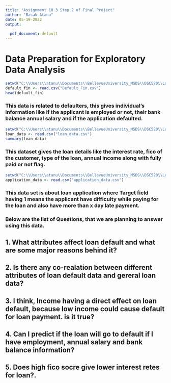 ```yaml
---
title: "Assignment 10.3 Step 2 of Final Project"
author: "Basak Atanu"
date: 05-19-2022
output:
  
  pdf_document: default
---
```


# Data Preparation for Exploratory Data Analysis
```r
setwd("C:\\Users\\atanu\\Documents\\BellevueUniversity_MSDS\\DSC520\\Loan Defaulter Data")
default_fin <- read.csv("Default_Fin.csv")
head(default_fin)
```
### This data is related to defaulters, this gives individual's information like if the applicant is employed or not, their bank balance annual salary and if the application defaulted.
```r
setwd("C:\\Users\\atanu\\Documents\\BellevueUniversity_MSDS\\DSC520\\Loan Defaulter Data")
loan_data <- read.csv("loan_data.csv")
summary(loan_data)
```
### This dataset gives the loan details like the interest rate, fico of the customer, type of the loan, annual income along with fully paid or not flag.
```r
setwd("C:\\Users\\atanu\\Documents\\BellevueUniversity_MSDS\\DSC520\\Loan Defaulter Data")
application_data <- read.csv("application_data.csv")

```
### This data set is about loan application where Target field having 1 means the applicant have difficulty while paying for the loan and also have more than x day late payment.

### Below are the list of Questions, that we are planning to answer using this data.
## 1. What attributes affect loan default and what are some major reasons behind it?
## 2. Is there any co-realation between different attributes of loan default data and gereral loan data?
## 3. I think, Income having a direct effect on loan default, because low income could cause default for loan payment. is it true?
## 4. Can I predict if the loan will go to default if I have employment, annual salary and bank balance information?
## 5. Does high fico socre give lower interest retes for loan?.